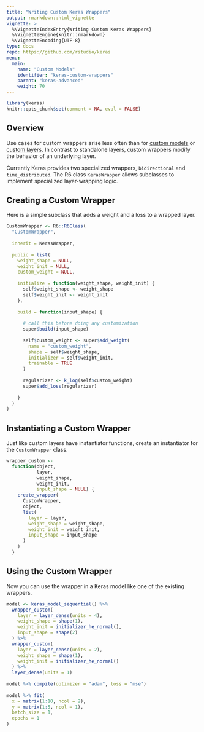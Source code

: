 ```yaml
---
title: "Writing Custom Keras Wrappers"
output: rmarkdown::html_vignette
vignette: >
  %\VignetteIndexEntry{Writing Custom Keras Wrappers} 
  %\VignetteEngine{knitr::rmarkdown} 
  %\VignetteEncoding{UTF-8}
type: docs
repo: https://github.com/rstudio/keras
menu:
  main:
    name: "Custom Models"
    identifier: "keras-custom-wrappers"
    parent: "keras-advanced"
    weight: 70
---
```


```r
library(keras)
knitr::opts_chunk$set(comment = NA, eval = FALSE)
```

## Overview

Use cases for custom wrappers arise less often than for [custom models](custom_models.html) or [custom layers](custom_layers.html). In contrast to standalone layers, custom wrappers modify the behavior of an underlying layer. 

Currently Keras provides two specialized wrappers, `bidirectional` and `time_distributed`. The R6 class `KerasWrapper` allows subclasses to implement specialized layer-wrapping logic.


## Creating a Custom Wrapper

Here is a simple subclass that adds a weight and a loss to a wrapped layer.

```r
CustomWrapper <- R6::R6Class(
  "CustomWrapper",
  
  inherit = KerasWrapper,
  
  public = list(
    weight_shape = NULL,
    weight_init = NULL,
    custom_weight = NULL,
    
    initialize = function(weight_shape, weight_init) {
      self$weight_shape <- weight_shape
      self$weight_init <- weight_init
    },
    
    build = function(input_shape) {
      
      # call this before doing any customization
      super$build(input_shape)
      
      self$custom_weight <- super$add_weight(
        name = "custom_weight",
        shape = self$weight_shape,
        initializer = self$weight_init,
        trainable = TRUE
      )
      
      regularizer <- k_log(self$custom_weight)
      super$add_loss(regularizer)
      
    }
  )
)
```


## Instantiating a Custom Wrapper


Just like custom layers have instantiator functions, create an instantiator for the `CustomWrapper` class.


```r
wrapper_custom <-
  function(object,
           layer,
           weight_shape,
           weight_init,
           input_shape = NULL) {
    create_wrapper(
      CustomWrapper,
      object,
      list(
        layer = layer,
        weight_shape = weight_shape,
        weight_init = weight_init,
        input_shape = input_shape
      )
    )
  }
```


## Using the Custom Wrapper

Now you can use the wrapper in a Keras model like one of the existing wrappers.



```r
model <- keras_model_sequential() %>%
  wrapper_custom(
    layer = layer_dense(units = 4),
    weight_shape = shape(1),
    weight_init = initializer_he_normal(),
    input_shape = shape(2)
  ) %>%
  wrapper_custom(
    layer = layer_dense(units = 2),
    weight_shape = shape(1),
    weight_init = initializer_he_normal()
  ) %>%
  layer_dense(units = 1)
  
model %>% compile(optimizer = "adam", loss = "mse")
  
model %>% fit(
  x = matrix(1:10, ncol = 2),
  y = matrix(1:5, ncol = 1),
  batch_size = 1,
  epochs = 1
)
```




